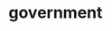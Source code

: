 # government


<ul className="grid grid-cols-1 md:grid-cols-2 lg:grid-cols-3 xl:grid-cols-4 gap-4 -ml-6">
<ReferenceCard
    title="eu_yield_curve"
    description="Euro Area Yield Curve. Gets euro area yield curve data from ECB. The graphic depiction of the relationship..."
    url="/platform/reference/government/eu_yield_curve"
    command="true"
/>
<ReferenceCard
    title="treasury"
    description="Treasury Rates. Treasury rates data."
    url="/platform/reference/government/treasury"
    command="true"
/>
<ReferenceCard
    title="us_yield_curve"
    description="US Yield Curve. Get United States yield curve."
    url="/platform/reference/government/us_yield_curve"
    command="true"
/>
</ul>
